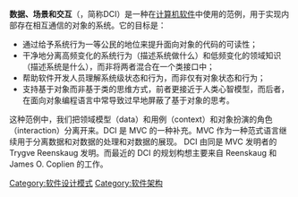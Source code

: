 {{Unreferenced|time=2011-12-24T05:32:04+00:00}}
{{NoteTA
| G1  = IT
}}
'''数据、场景和交互'''（{{lang|en|Data, context and interaction}}，简称DCI）是一种在[[计算机软件|计算机软件]]中使用的范例，用于实现内部存在相互通信的对象的系统。它的目标是：
* 通过给予系统行为一等公民的地位来提升面向对象的代码的可读性；
* 干净地分离高频变化的系统行为（描述系统做什么）和低频变化的领域知识（描述系统是什么），而非将两者混合在一个类接口中；
* 帮助软件开发人员理解系统级状态和行为，而非仅有对象状态和行为；
* 支持基于对象而非基于类的思维方式，前者更接近于人类心智模型，而后者，在面向对象编程语言中常导致过早地屏蔽了基于对象的思考。
这种范例中，我们把领域模型（data）和用例（context）和对象扮演的角色（interaction）分离开来。DCI 是 MVC 的一种补充。MVC 作为一种范式语言继续用于分离数据和对数据的处理和对数据的展现。
DCI 由同是 MVC 发明者的 Trygve Reenskaug 发明。而最近的 DCI 的规划构想主要来自 Reenskaug 和 James O. Coplien 的工作。


[[Category:软件设计模式|Category:软件设计模式]]
[[Category:软件架构|Category:软件架构]]